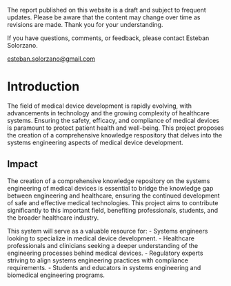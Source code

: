 ::: {.callout-caution}
The report published on this website is a draft and subject to frequent updates. Please be aware that the content may change over time as revisions are made. Thank you for your understanding.
:::

::: {.callout-tip}
If you have questions, comments, or feedback, please contact Esteban Solorzano.

[esteban.solorzano@gmail.com](esteban.solorzano@gmail.com)
:::

# Introduction

The field of medical device development is rapidly evolving, with advancements in technology and the growing complexity of healthcare systems. Ensuring the safety, efficacy, and compliance of medical devices is paramount to protect patient health and well-being. This project proposes the creation of a comprehensive knowledge respository that delves into the systems engineering aspects of medical device development.

## Impact

The creation of a comprehensive knowledge repository on the systems engineering of medical devices is essential to bridge the knowledge gap between engineering and healthcare, ensuring the continued development of safe and effective medical technologies. This project aims to contribute significantly to this important field, benefiting professionals, students, and the broader healthcare industry.

This system <!--(book)-->will serve as a valuable resource for:
- Systems engineers looking to specialize in medical device development.
- Healthcare professionals and clinicians seeking a deeper understanding of the engineering processes behind medical devices.
- Regulatory experts striving to align systems engineering practices with compliance requirements.
- Students and educators in systems engineering and biomedical engineering programs.
